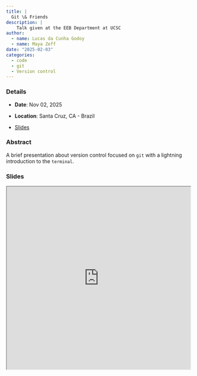 ```yaml
---
title: |
  Git \& Friends
description: |
    Talk given at the EEB Department at UCSC
author: 
  - name: Lucas da Cunha Godoy
  - name: Maya Zeff
date: "2025-02-03"
categories:
  - code
  - git
  - Version control
---
```


### Details

* **Date**: Nov 02, 2025

* **Location**: Santa Cruz, CA - Brazil

* [Slides](https://lcgodoy.me/slides/2025-git)

### Abstract

A brief presentation about version control focused on `git` with a lightning
introduction to the `terminal`.

### Slides

```{=html}
<iframe width="100%" height="500" src="https://lcgodoy.me/slides/2025-git" title="Slides"></iframe>
```
